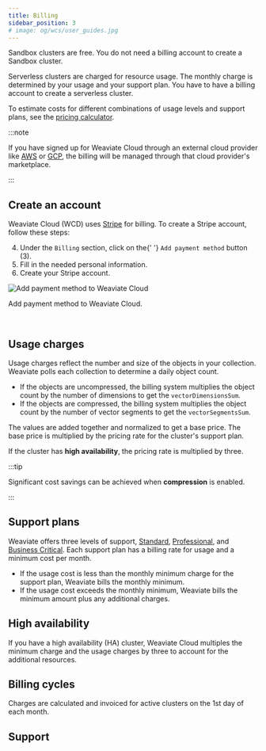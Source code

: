 ```yaml
---
title: Billing
sidebar_position: 3
# image: og/wcs/user_guides.jpg
---
```


Sandbox clusters are free. You do not need a billing account to create a Sandbox cluster.

Serverless clusters are charged for resource usage. The monthly charge is determined by your usage and your support plan. You have to have a billing account to create a serverless cluster.

To estimate costs for different combinations of usage levels and support plans, see the [pricing calculator](https://weaviate.io/services/serverless).

:::note

If you have signed up for Weaviate Cloud through an external cloud provider like [AWS](https://aws.amazon.com/marketplace/pp/prodview-ng2dfhb4yjoic) or [GCP](https://console.cloud.google.com/marketplace/product/weaviate-gcp-mktplace/weaviate?inv=1&invt=AbwjlA), the billing will be managed through that cloud provider's marketplace. 

:::

## Create an account

Weaviate Cloud (WCD) uses [Stripe](https://stripe.com/) for billing. To create a Stripe account, follow these steps:


<EditOrganization/>


<ol start="4">
  <li>
    Under the <code>Billing</code> section, click on the{' '}
    <code>Add payment method</code> button (<span class="callout">3</span>).
  </li>
  <li>Fill in the needed personal information.</li>
  <li>Create your Stripe account.</li>
</ol>

<div class="row">
  <div class="card">
    <div class="card__image">
      <img src={BillingSection} alt="Add payment method to Weaviate Cloud" />
    </div>
    <div class="card__body">
      <p>Add payment method to Weaviate Cloud.</p>
    </div>
  </div>
</div>
<br />

## Usage charges

Usage charges reflect the number and size of the objects in your collection. Weaviate polls each collection to determine a daily object count.

- If the objects are uncompressed, the billing system multiplies the object count by the number of dimensions to get the `vectorDimensionsSum`.
- If the objects are compressed, the billing system multiplies the object count by the number of vector segments to get the `vectorSegmentsSum`.

The values are added together and normalized to get a base price. The base price is multiplied by the pricing rate for the cluster's support plan.

If the cluster has **high availability**, the pricing rate is multiplied by three.

:::tip

Significant cost savings can be achieved when **compression** is enabled.

:::

## Support plans

Weaviate offers three levels of support, [Standard](/developers/wcs/platform/support-levels#standard-support), [Professional](/developers/wcs/platform/support-levels#professional-support), and [Business Critical](/developers/wcs/platform/support-levels#business-critical-support). Each support plan has a billing rate for usage and a minimum cost per month.

- If the usage cost is less than the monthly minimum charge for the support plan, Weaviate bills the monthly minimum.
- If the usage cost exceeds the monthly minimum, Weaviate bills the minimum amount plus any additional charges.

## High availability

If you have a high availability (HA) cluster, Weaviate Cloud multiples the minimum charge and the usage charges by three to account for the additional resources.

## Billing cycles

Charges are calculated and invoiced for active clusters on the 1st day of each month.

## Support


<SupportAndTrouble />
